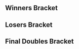 {{DISPLAYTITLE:Landlocked: ''Melee'' Doubles Bracket}}{{SetGame|melee}}
{{tabs static
|name1=Overview
|link1=Landlocked/Melee
|name2=Singles Bracket
|link2=Landlocked/Melee/Singles Bracket
|name3=Doubles Bracket
|link3=Landlocked/Melee/Doubles Bracket
|This=3
}}
==Winners Bracket==
{{32DEDoublesWBracketA
<!-- ROUND 1 -->
|r1m1t1p1=Vro |r1m1t1p1flag=us
|r1m1t1p2=MacD |r1m1t1p2flag=us |r1m1t1score={{win}}
|r1m1t2p1=Bye |r1m1t2p1flag=
|r1m1t2p2=Bye |r1m1t2p2flag= |r1m1t2score=
|r1m1win=1

|r1m2t1p1=Ninja! |r1m2t1p1flag=us
|r1m2t1p2=SvinTheKid |r1m2t1p2flag=us |r1m2t1score=0
|r1m2t2p1=Cheddar |r1m2t2p1flag=us
|r1m2t2p2=Armani$$$ |r1m2t2p2flag=us |r1m2t2score=2
|r1m2win=2

|r1m3t1p1=Team Nick |r1m3t1p1flag=us
|r1m3t1p2=Village Mascot |r1m3t1p2flag=us |r1m3t1score={{win}}
|r1m3t2p1=Bye |r1m3t2p1flag=
|r1m3t2p2=Bye |r1m3t2p2flag= |r1m3t2score=
|r1m3win=1

|r1m4t1p1=Thexy |r1m4t1p1flag=us
|r1m4t1p2=LuigigoShard |r1m4t1p2flag=us |r1m4t1score=2
|r1m4t2p1=Lagging |r1m4t2p1flag=us
|r1m4t2p2=Zushin |r1m4t2p2flag=us |r1m4t2score=0
|r1m4win=1

|r1m5t1p1=Rik |r1m5t1p1flag=us
|r1m5t1p2=Lanceinthepants |r1m5t1p2flag=us |r1m5t1score={{win}}
|r1m5t2p1=Bye |r1m5t2p1flag=
|r1m5t2p2=Bye |r1m5t2p2flag= |r1m5t2score=
|r1m5win=1

|r1m6t1p1=JmanJ |r1m6t1p1flag=us
|r1m6t1p2=INSANE CARZY GUY |r1m6t1p2flag=us |r1m6t1score=2
|r1m6t2p1=Jerry |r1m6t2p1flag=us
|r1m6t2p2=Modem |r1m6t2p2flag=us |r1m6t2score=1
|r1m6win=1

|r1m7t1p1=Amida |r1m7t1p1flag=us
|r1m7t1p2=Cob |r1m7t1p2flag=us |r1m7t1score={{win}}
|r1m7t2p1=Bye |r1m7t2p1flag=
|r1m7t2p2=Bye |r1m7t2p2flag= |r1m7t2score=
|r1m7win=1

|r1m8t1p1=Phrigid |r1m8t1p1flag=us
|r1m8t1p2=$wank |r1m8t1p2flag=us |r1m8t1score=2
|r1m8t2p1=ToastGod |r1m8t2p1flag=us
|r1m8t2p2=LuckPercentSRL |r1m8t2p2flag=us |r1m8t2score=0
|r1m8win=1

|r1m9t1p1=KJH |r1m9t1p1flag=us
|r1m9t1p2=Prince Abu |r1m9t1p2flag=us |r1m9t1score={{win}}
|r1m9t2p1=Bye |r1m9t2p1flag=
|r1m9t2p2=Bye |r1m9t2p2flag= |r1m9t2score=
|r1m9win=1

|r1m10t1p1=Thrash |r1m10t1p1flag=us
|r1m10t1p2=Colonel Dog |r1m10t1p2flag=us |r1m10t1score=2
|r1m10t2p1=Engine |r1m10t2p1flag=us
|r1m10t2p2=GameOver |r1m10t2p2flag=us |r1m10t2score=0
|r1m10win=1

|r1m11t1p1=Onisser |r1m11t1p1flag=us
|r1m11t1p2=Souroush |r1m11t1p2flag=us |r1m11t1score={{win}}
|r1m11t2p1=Bye |r1m11t2p1flag=
|r1m11t2p2=Bye |r1m11t2p2flag= |r1m11t2score=
|r1m11win=1

|r1m12t1p1=Kyari |r1m12t1p1flag=us
|r1m12t1p2=Burlap |r1m12t1p2flag=us |r1m12t1score=2
|r1m12t2p1=Tapiney |r1m12t2p1flag=us
|r1m12t2p2=King Potato |r1m12t2p2flag=us |r1m12t2score=0
|r1m12win=1

|r1m13t1p1=Drephen |r1m13t1p1flag=us
|r1m13t1p2=Kels |r1m13t1p2flag=us |r1m13t1score={{win}}
|r1m13t2p1=Bye |r1m13t2p1flag=
|r1m13t2p2=Bye |r1m13t2p2flag= |r1m13t2score=
|r1m13win=1

|r1m14t1p1=Blahguy |r1m14t1p1flag=us
|r1m14t1p2=BensonObama |r1m14t1p2flag=us |r1m14t1score=2
|r1m14t2p1=Bengay |r1m14t2p1flag=us
|r1m14t2p2=Nemo |r1m14t2p2flag=us |r1m14t2score=1
|r1m14win=1

|r1m15t1p1=voorhese |r1m15t1p1flag=us
|r1m15t1p2=Reeve |r1m15t1p2flag=us |r1m15t1score={{win}}
|r1m15t2p1=Bye |r1m15t2p1flag=
|r1m15t2p2=Bye |r1m15t2p2flag= |r1m15t2score=
|r1m15win=1

|r1m16t1p1=Gemini |r1m16t1p1flag=us
|r1m16t1p2=Ferriswheel |r1m16t1p2flag=us |r1m16t1score=2
|r1m16t2p1=IGLoo |r1m16t2p1flag=us
|r1m16t2p2=Casper |r1m16t2p2flag=us |r1m16t2score=0
|r1m16win=1

<!-- ROUND 2 -->
|r2m1t1p1=Vro |r2m1t1p1flag=us
|r2m1t1p2=MacD |r2m1t1p2flag=us |r2m1t1score=2
|r2m1t2p1=Cheddar |r2m1t2p1flag=us
|r2m1t2p2=Armani$$$ |r2m1t2p2flag=us |r2m1t2score=0
|r2m1win=1

|r2m2t1p1=Team Nick |r2m2t1p1flag=us
|r2m2t1p2=Village Mascot |r2m2t1p2flag=us |r2m2t1score=0
|r2m2t2p1=Thexy |r2m2t2p1flag=us
|r2m2t2p2=LuigigoShard |r2m2t2p2flag=us |r2m2t2score=2
|r2m2win=2

|r2m3t1p1=Rik |r2m3t1p1flag=us
|r2m3t1p2=Lanceinthepants |r2m3t1p2flag=us |r2m3t1score=2
|r2m3t2p1=JmanJ |r2m3t2p1flag=us
|r2m3t2p2=INSANE CARZY GUY |r2m3t2p2flag=us |r2m3t2score=0
|r2m3win=1

|r2m4t1p1=Amida |r2m4t1p1flag=us
|r2m4t1p2=Cob |r2m4t1p2flag=us |r2m4t1score=2
|r2m4t2p1=Phrigid |r2m4t2p1flag=us
|r2m4t2p2=$wank |r2m4t2p2flag=us |r2m4t2score=0
|r2m4win=1

|r2m5t1p1=KJH |r2m5t1p1flag=us
|r2m5t1p2=Prince Abu |r2m5t1p2flag=us |r2m5t1score=2
|r2m5t2p1=Thrash |r2m5t2p1flag=us
|r2m5t2p2=Colonel Dog |r2m5t2p2flag=us |r2m5t2score=0
|r2m5win=1

|r2m6t1p1=Onisser |r2m6t1p1flag=us
|r2m6t1p2=Souroush |r2m6t1p2flag=us |r2m6t1score=2
|r2m6t2p1=Kyari |r2m6t2p1flag=us
|r2m6t2p2=Burlap |r2m6t2p2flag=us |r2m6t2score=0
|r2m6win=1

|r2m7t1p1=Drephen |r2m7t1p1flag=us
|r2m7t1p2=Kels |r2m7t1p2flag=us |r2m7t1score=2
|r2m7t2p1=Blahguy |r2m7t2p1flag=us
|r2m7t2p2=BensonObama |r2m7t2p2flag=us |r2m7t2score=0
|r2m7win=1

|r2m8t1p1=voorhese |r2m8t1p1flag=us
|r2m8t1p2=Reeve |r2m8t1p2flag=us |r2m8t1score=2
|r2m8t2p1=Gemini |r2m8t2p1flag=us
|r2m8t2p2=Ferriswheel |r2m8t2p2flag=us |r2m8t2score=1
|r2m8win=1

<!-- ROUND 3 -->
|r3m1t1p1=Vro |r3m1t1p1flag=us
|r3m1t1p2=MacD |r3m1t1p2flag=us |r3m1t1score=2
|r3m1t2p1=Thexy |r3m1t2p1flag=us
|r3m1t2p2=LuigigoShard |r3m1t2p2flag=us |r3m1t2score=1
|r3m1win=1

|r3m2t1p1=Rik |r3m2t1p1flag=us
|r3m2t1p2=Lanceinthepants |r3m2t1p2flag=us |r3m2t1score=2
|r3m2t2p1=Amida |r3m2t2p1flag=us
|r3m2t2p2=Cob |r3m2t2p2flag=us |r3m2t2score=1
|r3m2win=1

|r3m3t1p1=KJH |r3m3t1p1flag=us
|r3m3t1p2=Prince Abu |r3m3t1p2flag=us |r3m3t1score=0
|r3m3t2p1=Onisser |r3m3t2p1flag=us
|r3m3t2p2=Souroush |r3m3t2p2flag=us |r3m3t2score=2
|r3m3win=2

|r3m4t1p1=Drephen |r3m4t1p1flag=us
|r3m4t1p2=Kels |r3m4t1p2flag=us |r3m4t1score=2
|r3m4t2p1=voorhese |r3m4t2p1flag=us
|r3m4t2p2=Reeve |r3m4t2p2flag=us |r3m4t2score=1
|r3m4win=1

<!-- ROUND 4 -->
|r4m1t1p1=Vro |r4m1t1p1flag=us
|r4m1t1p2=MacD |r4m1t1p2flag=us |r4m1t1score=2
|r4m1t2p1=Rik |r4m1t2p1flag=us
|r4m1t2p2=Lanceinthepants |r4m1t2p2flag=us |r4m1t2score=0
|r4m1win=1

|r4m2t1p1=Onisser |r4m2t1p1flag=us
|r4m2t1p2=Souroush |r4m2t1p2flag=us |r4m2t1score=0
|r4m2t2p1=Drephen |r4m2t2p1flag=us
|r4m2t2p2=Kels |r4m2t2p2flag=us |r4m2t2score=2
|r4m2win=2
}}
==Losers Bracket==
{{24DEDoublesLBracketA
|column-width=150
<!-- ROUND 1 -->
|l1m1t1p1=Gemini |l1m1t1p1flag=us
|l1m1t1p2=Ferriswheel |l1m1t1p2flag=us |l1m1t1score=2
|l1m1t2p1=Ninja! |l1m1t2p1flag=us
|l1m1t2p2=SvinTheKid |l1m1t2p2flag=us |l1m1t2score=0
|l1m1win=1

|l1m2t1p1=Blahguy |l1m2t1p1flag=us
|l1m2t1p2=BensonObama |l1m2t1p2flag=us |l1m2t1score=2
|l1m2t2p1=Lagging |l1m2t2p1flag=us
|l1m2t2p2=Zushin |l1m2t2p2flag=us |l1m2t2score=1
|l1m2win=1

|l1m3t1p1=Kyari |l1m3t1p1flag=us
|l1m3t1p2=Burlap |l1m3t1p2flag=us |l1m3t1score=1
|l1m3t2p1=Jerry |l1m3t2p1flag=us
|l1m3t2p2=Modem |l1m3t2p2flag=us |l1m3t2score=2
|l1m3win=2

|l1m4t1p1=Thrash |l1m4t1p1flag=us
|l1m4t1p2=Colonel Dog |l1m4t1p2flag=us |l1m4t1score=2
|l1m4t2p1=ToastGod |l1m4t2p1flag=us
|l1m4t2p2=LuckPercentSRL |l1m4t2p2flag=us |l1m4t2score=0
|l1m4win=1

|l1m5t1p1=Phrigid |l1m5t1p1flag=us
|l1m5t1p2=$wank |l1m5t1p2flag=us |l1m5t1score=2
|l1m5t2p1=Engine |l1m5t2p1flag=us
|l1m5t2p2=GameOver |l1m5t2p2flag=us |l1m5t2score=0
|l1m5win=1

|l1m6t1p1=JmanJ |l1m6t1p1flag=us
|l1m6t1p2=INSANE CARZY GUY |l1m6t1p2flag=us |l1m6t1score=1
|l1m6t2p1=Tapiney |l1m6t2p1flag=us
|l1m6t2p2=King Potato |l1m6t2p2flag=us |l1m6t2score=2
|l1m6win=2

|l1m7t1p1=Team Nick |l1m7t1p1flag=us
|l1m7t1p2=Village Mascot |l1m7t1p2flag=us |l1m7t1score=2
|l1m7t2p1=Bengay |l1m7t2p1flag=us
|l1m7t2p2=Nemo |l1m7t2p2flag=us |l1m7t2score=0
|l1m7win=1

|l1m8t1p1=Cheddar |l1m8t1p1flag=us
|l1m8t1p2=Armani$$$ |l1m8t1p2flag=us |l1m8t1score={{win}}
|l1m8t2p1=IGLoo |l1m8t2p1flag=us
|l1m8t2p2=Casper |l1m8t2p2flag=us |l1m8t2score=DQ
|l1m8win=1

<!-- ROUND 2 -->
|l2m1t1p1=Gemini |l2m1t1p1flag=us
|l2m1t1p2=Ferriswheel |l2m1t1p2flag=us |l2m1t1score=2
|l2m1t2p1=Blahguy |l2m1t2p1flag=us
|l2m1t2p2=BensonObama |l2m1t2p2flag=us |l2m1t2score=0
|l2m1win=1

|l2m2t1p1=Jerry |l2m2t1p1flag=us
|l2m2t1p2=Modem |l2m2t1p2flag=us |l2m2t1score=0
|l2m2t2p1=Thrash |l2m2t2p1flag=us
|l2m2t2p2=Colonel Dog |l2m2t2p2flag=us |l2m2t2score=2
|l2m2win=2

|l2m3t1p1=Phrigid |l2m3t1p1flag=us
|l2m3t1p2=$wank |l2m3t1p2flag=us |l2m3t1score=1
|l2m3t2p1=Tapiney |l2m3t2p1flag=us
|l2m3t2p2=King Potato |l2m3t2p2flag=us |l2m3t2score=2
|l2m3win=2

|l2m4t1p1=Team Nick |l2m4t1p1flag=us
|l2m4t1p2=Village Mascot |l2m4t1p2flag=us |l2m4t1score=2
|l2m4t2p1=Cheddar |l2m4t2p1flag=us
|l2m4t2p2=Armani$$$ |l2m4t2p2flag=us |l2m4t2score=1
|l2m4win=1

<!-- ROUND 3 -->
|l3m1t1p1=Amida |l3m1t1p1flag=us
|l3m1t1p2=Cob |l3m1t1p2flag=us |l3m1t1score=2
|l3m1t2p1=Gemini |l3m1t2p1flag=us
|l3m1t2p2=Ferriswheel |l3m1t2p2flag=us |l3m1t2score=0
|l3m1win=1

|l3m2t1p1=Thexy |l3m2t1p1flag=us
|l3m2t1p2=LuigigoShard |l3m2t1p2flag=us |l3m2t1score=1
|l3m2t2p1=Thrash |l3m2t2p1flag=us
|l3m2t2p2=Colonel Dog |l3m2t2p2flag=us |l3m2t2score=2
|l3m2win=2

|l3m3t1p1=voorhese |l3m3t1p1flag=us
|l3m3t1p2=Reeve |l3m3t1p2flag=us |l3m3t1score=2
|l3m3t2p1=Tapiney |l3m3t2p1flag=us
|l3m3t2p2=King Potato |l3m3t2p2flag=us |l3m3t2score=0
|l3m3win=1

|l3m4t1p1=KJH |l3m4t1p1flag=us
|l3m4t1p2=Prince Abu |l3m4t1p2flag=us |l3m4t1score=2
|l3m4t2p1=Team Nick |l3m4t2p1flag=us
|l3m4t2p2=Village Mascot |l3m4t2p2flag=us |l3m4t2score=1
|l3m4win=1

<!-- ROUND 4 -->
|l4m1t1p1=Amida |l4m1t1p1flag=us
|l4m1t1p2=Cob |l4m1t1p2flag=us |l4m1t1score=2
|l4m1t2p1=Thrash |l4m1t2p1flag=us
|l4m1t2p2=Colonel Dog |l4m1t2p2flag=us |l4m1t2score=1
|l4m1win=1

|l4m2t1p1=voorhese |l4m2t1p1flag=us
|l4m2t1p2=Reeve |l4m2t1p2flag=us |l4m2t1score=1
|l4m2t2p1=KJH |l4m2t2p1flag=us
|l4m2t2p2=Prince Abu |l4m2t2p2flag=us |l4m2t2score=2
|l4m2win=2

<!-- ROUND 5 -->
|l5m1t1p1=Onisser |l5m1t1p1flag=us
|l5m1t1p2=Souroush |l5m1t1p2flag=us |l5m1t1score=1
|l5m1t2p1=Amida |l5m1t2p1flag=us
|l5m1t2p2=Cob |l5m1t2p2flag=us |l5m1t2score=2
|l5m1win=2

|l5m2t1p1=Rik |l5m2t1p1flag=us
|l5m2t1p2=Lanceinthepants |l5m2t1p2flag=us |l5m2t1score=0
|l5m2t2p1=KJH |l5m2t2p1flag=us
|l5m2t2p2=Prince Abu |l5m2t2p2flag=us |l5m2t2score=2
|l5m2win=2
}}
<onlyinclude>
==Final Doubles Bracket==
{{DEFinalDoublesBracket
<!-- FROM WINNERS -->
|r1m1t1p1=Vro |r1m1t1p1flag=us
|r1m1t1p2=MacD |r1m1t1p2flag=us |r1m1t1score=1
|r1m1t2p1=Drephen |r1m1t2p1flag=us
|r1m1t2p2=Kels |r1m1t2p2flag=us |r1m1t2score=3
|r1m1win=2

<!-- FROM LOSERS -->
|l1m1t1p1=Amida |l1m1t1p1flag=us
|l1m1t1p2=Cob |l1m1t1p2flag=us |l1m1t1score=0
|l1m1t2p1=KJH |l1m1t2p1flag=us
|l1m1t2p2=Prince Abu |l1m1t2p2flag=us |l1m1t2score=2
|l1m1win=2

<!-- LOSERS FINALS -->
|r2m1t1p1=Vro |r2m1t1p1flag=us
|r2m1t1p2=MacD |r2m1t1p2flag=us |r2m1t1score=1
|r2m1t2p1=KJH |r2m1t2p1flag=us
|r2m1t2p2=Prince Abu |r2m1t2p2flag=us |r2m1t2score=3
|r2m1win=2

<!-- GRAND FINALS -->
|r3m1t1p1=Drephen |r3m1t1p1flag=us
|r3m1t1p2=Kels |r3m1t1p2flag=us |r3m1t1score=3
|r3m1t2p1=KJH |r3m1t2p1flag=us
|r3m1t2p2=Prince Abu |r3m1t2p2flag=us |r3m1t2score=2
|r3m1win=1
}}
</onlyinclude>
